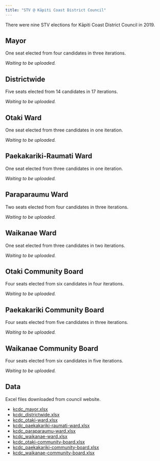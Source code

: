 ```yaml
---
title: "STV @ Kāpiti Coast District Council"
---
```


There were nine STV elections for Kāpiti Coast District Council in 2019.

## Mayor

One seat elected from four candidates in three iterations.

*Waiting to be uploaded.*


## Districtwide

Five seats elected from 14 candidates in 17 iterations.

*Waiting to be uploaded.*


## Otaki Ward

One seat elected from three candidates in one iteration.

*Waiting to be uploaded.*


## Paekakariki-Raumati Ward

One seat elected from three candidates in one iteration.

*Waiting to be uploaded.*


## Paraparaumu Ward

Two seats elected from four candidates in three iterations.

*Waiting to be uploaded.*


## Waikanae Ward

One seat elected from three candidates in two iterations.

*Waiting to be uploaded.*


## Otaki Community Board

Four seats elected from six candidates in four iterations.

*Waiting to be uploaded.*


## Paekakariki Community Board

Four seats elected from five candidates in three iterations.

*Waiting to be uploaded.*


## Waikanae Community Board

Four seats elected from six candidates in five iterations.

*Waiting to be uploaded.*



## Data

Excel files downloaded from council website.

* [kcdc_mayor.xlsx](sources/2019/kcdc_mayor.xlsx)
* [kcdc_districtwide.xlsx](sources/2019/kcdc_districtwide.xlsx)
* [kcdc_otaki-ward.xlsx](sources/2019/kcdc_otaki-ward.xlsx)
* [kcdc_paekakariki-raumati-ward.xlsx](sources/2019/kcdc_paekakariki-raumati-ward.xlsx)
* [kcdc_paraparaumu-ward.xlsx](sources/2019/kcdc_paraparaumu-ward.xlsx)
* [kcdc_waikanae-ward.xlsx](sources/2019/kcdc_waikanae-ward.xlsx)
* [kcdc_otaki-community-board.xlsx](sources/2019/kcdc_otaki-community-board.xlsx)
* [kcdc_paekakariki-community-board.xlsx](sources/2019/kcdc_paekakariki-community-board.xlsx)
* [kcdc_waikanae-community-board.xlsx](sources/2019/kcdc_waikanae-community-board.xlsx)


